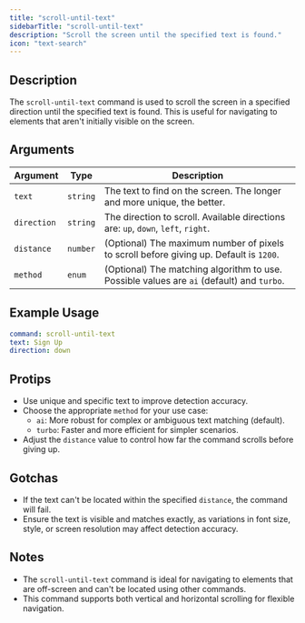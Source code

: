 ```yaml
---
title: "scroll-until-text"
sidebarTitle: "scroll-until-text"
description: "Scroll the screen until the specified text is found."
icon: "text-search"
---
```


## Description
The `scroll-until-text` command is used to scroll the screen in a specified direction until the specified text is found. This is useful for navigating to elements that aren't initially visible on the screen.

## Arguments
| Argument    | Type     | Description                                                                 |
|-------------|----------|-----------------------------------------------------------------------------|
| `text`      | `string` | The text to find on the screen. The longer and more unique, the better.     |
| `direction` | `string` | The direction to scroll. Available directions are: `up`, `down`, `left`, `right`. |
| `distance`  | `number` | (Optional) The maximum number of pixels to scroll before giving up. Default is `1200`. |
| `method`    | `enum`   | (Optional) The matching algorithm to use. Possible values are `ai` (default) and `turbo`. |

## Example Usage
```yaml
command: scroll-until-text
text: Sign Up
direction: down
```

## Protips
- Use unique and specific text to improve detection accuracy.
- Choose the appropriate `method` for your use case:
  - `ai`: More robust for complex or ambiguous text matching (default).
  - `turbo`: Faster and more efficient for simpler scenarios.
- Adjust the `distance` value to control how far the command scrolls before giving up.

## Gotchas
- If the text can't be located within the specified `distance`, the command will fail.
- Ensure the text is visible and matches exactly, as variations in font size, style, or screen resolution may affect detection accuracy.

## Notes
- The `scroll-until-text` command is ideal for navigating to elements that are off-screen and can't be located using other commands.
- This command supports both vertical and horizontal scrolling for flexible navigation.

